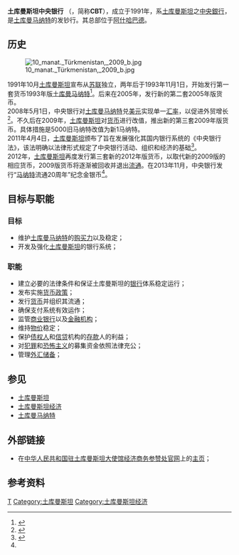 {{coord|37|55|56|N|58|22|29|E|type:landmark_region:TM|display=title}}
{{Infobox Central bank
|bank_name_in_local = {{lang-tk|Türkmenistanyň Merkezi banky}}<br>{{lang-ru|Центральный банк Туркменистана}}
|image_1 = Logo of Central Bank of Turkmenistan.png
|image_title_1 = ''土库曼斯坦中央银行行徽 ''
| image_width_1  = 350px
|headquarters = {{TKM}} [[阿什哈巴德|阿什哈巴德]]
| coordinates    = {{coord|37.932222|58.374722|region:TM}}
|established = 1991年
|president = 图瓦克马梅特·扎帕罗夫<br>(Tuvakmammet Japarov)<br>(2011年任职)
|leader_title = 行长
|bank_of = {{TKM}}
|currency = [[土库曼马纳特|土库曼马纳特]]
|currency_iso = TMT
|reserves =223.5亿[[美元|美元]]<ref name="chubei">{{Cite web |url = https://www.cia.gov/library/publications/the-world-factbook/rankorder/2188rank.html |accessdate = 2014-11-22 |title = RESERVES OF FOREIGN EXCHANGE AND GOLD |author =  |date =  |publisher = [[The_World_Factbook|The World Factbook]] |language = en |archiveurl = https://web.archive.org/web/20070613005020/https://www.cia.gov/library/publications/the-world-factbook/rankorder/2188rank.html |archivedate = 2007-06-13 |quote =  |dead-url = no }}</ref><br>（截至2013年12月31日）
|borrowing_rate = 
|deposit_rate =
|website = [http://www.cbt.tm/en/ www.cbt.tm]
|preceded = 
|succeeded =
|footnotes =
}}

'''土库曼斯坦中央银行''' （{{lang-en|'''C'''entral '''B'''ank of '''T'''urkmenistan}}，简称'''CBT'''），成立于1991年，系[[土库曼斯坦|土库曼斯坦]]之[[中央銀行|中央銀行]]，是[[土库曼马纳特|土库曼马纳特]]的发钞行。其总部位于[[阿什哈巴德|阿什哈巴德]]。

== 历史 ==

[[File:10_manat._Türkmenistan,_2009_b.jpg|thumb]]

1991年10月[[土库曼斯坦|土库曼斯坦]]宣布从[[苏联|苏联]]独立，两年后于1993年11月1日，开始发行第一套货币1993年版[[土库曼马纳特|土库曼马纳特]]<ref name="Aboutpom">{{Cite web |url=http://news.qtv.com.cn/system/2013/11/01/010810092.shtml |title=土库曼斯坦货币20年 发行金银纪念币 |accessdate=2014-07-06 |author=卢敬利 |last= |first= |authorlink= |coauthors= |date=2013-11-01 |year= |month= |format= |work=青岛网络电视台 |publisher=新华网 |pages= |language=zh-cn |doi= |archiveurl=https://web.archive.org/web/20140706065859/http://news.qtv.com.cn/system/2013/11/01/010810092.shtml |archivedate=2014-07-06 |quote=新华网阿什哈巴德11月1日电：据当地媒体报道，土库曼斯坦中央银行近日发行金币和银币，纪念本国货币马纳特流通20周年。土库曼斯坦1991年10月宣布独立，1993年10月开始发行和流通本国货币马纳特。 |deadurl=yes }}</ref>。后来在2005年，发行新的第二套2005年版货币。
<br>2008年5月1日，中央银行对[[土库曼马纳特|土库曼马纳特]]兑[[美元|美元]]实现单一[[汇率|汇率]]，以促进外贸增长<ref>{{Cite web |url=http://www.mofcom.gov.cn/article/i/jyjl/m/200805/20080505524040.shtml |title=土库曼宣布实行单一汇率 |accessdate=2014-07-06 |author= |last= |first= |authorlink= |coauthors= |date=2008-05-10 |year= |month= |format= |work=[[中华人民共和国商务部|中华人民共和国商务部]] |publisher=土库曼中立报 |pages= |language=zh-cn |doi= |archiveurl=https://web.archive.org/web/20140706083050/http://www.mofcom.gov.cn/article/i/jyjl/m/200805/20080505524040.shtml |archivedate=2014-07-06 |quote=5月1日，土库曼斯坦中央银行发布公告，宣布自即日起本币马纳特官方汇率和商业汇率正式并轨，在全国范围内开始实行单一汇率。 |deadurl=yes }}</ref>。不久后在2009年，[[土库曼斯坦|土库曼斯坦]]对[[货币|货币]]进行改值，推出新的第三套2009年版货币。具体措施是5000旧马纳特改值为新1马纳特。
<br>2011年4月4日，[[土库曼斯坦|土库曼斯坦]]颁布了旨在发展强化其国内银行系统的《中央银行法》，该法明确以法律形式规定了中央银行活动、组织和经济的基础<ref>{{Cite web |url=http://www.mofcom.gov.cn/aarticle/i/jyjl/m/201104/20110407508450.html |title=土库曼斯坦颁布《中央银行法》 |accessdate=2014-07-06 |author= |last= |first= |authorlink= |coauthors= |date=2011-04-20 |year= |month= |format= |work=[[中华人民共和国商务部|中华人民共和国商务部]] |publisher=土库曼斯坦《中立报》 |pages= |language=zh-cn |doi= |archiveurl=https://web.archive.org/web/20140706070449/http://www.mofcom.gov.cn/aarticle/i/jyjl/m/201104/20110407508450.html |archivedate=2014-07-06 |quote=4月4日土库曼斯坦《中立报》全文刊登了《中央银行法》，该法规明确规定了土央行活动的法律、组织和经济基础，与政府管理机构和地方政府机构以及信贷机构的关系等，旨在发展强化土银行系统。 |deadurl=yes }}</ref>。
<br>2012年，[[土库曼斯坦|土库曼斯坦]]再度发行第三套新的2012年版货币，以取代新的2009版的相应货币，2009版货币将逐渐被回收并退出[[流通|流通]]。在2013年11月，中央银行发行“[[土库曼马纳特|马纳特]]流通20周年”纪念金银币<ref name=Aboutpom/>。

== 目标与职能 ==

=== 目标 ===

*维护[[土库曼马纳特|土库曼马纳特]]的[[购买力|购买力]]以及稳定；
*开发及强化[[土库曼斯坦|土库曼斯坦]]的银行系统；

=== 职能 ===

*建立必要的法律条件和保证土库曼斯坦的[[银行|银行]]体系稳定运行；
*发布实施[[货币政策|货币政策]]；
*发行[[货币|货币]]并组织其流通；
*确保支付系统有效运作；
*监管[[商业银行|商业银行]]以及[[金融机构|金融机构]]；
*维持[[物价|物价]]稳定；
*保护[[债权人|债权人]]和[[信贷|信贷]]机构的[[存款|存款]]人的利益；
*对[[犯罪|犯罪]]和[[恐怖主义|恐怖主义]]的募集资金依照法律充公； 
*管理[[外汇储备|外汇储备]]；

== 参见 ==

* [[土库曼斯坦|土库曼斯坦]]
* [[土库曼斯坦经济|土库曼斯坦经济]]
* [[土库曼马纳特|土库曼马纳特]]

== 外部链接 ==

*在[https://web.archive.org/web/20150814123920/http://tm.mofcom.gov.cn/ 中华人民共和国驻土库曼斯坦大使馆经济商务参赞处官网]上的[https://web.archive.org/web/20150814123920/http://tm.mofcom.gov.cn/ 主页]；

==参考资料==
{{Reflist|2}}
{{Central banks|state = uncollapsed}}
[[Category:中央銀行|T]]
[[Category:土库曼斯坦|Category:土库曼斯坦]]
[[Category:土库曼斯坦经济|Category:土库曼斯坦经济]]